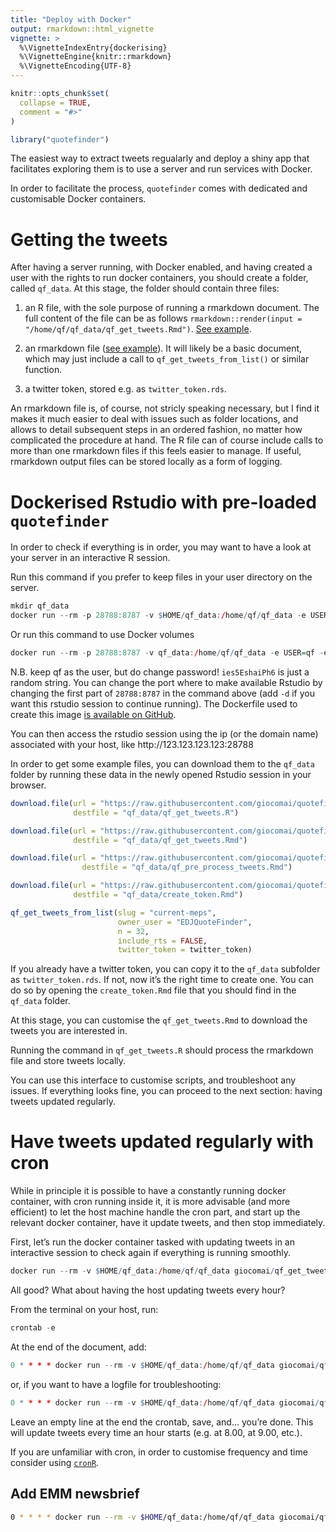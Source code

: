 ```yaml
---
title: "Deploy with Docker"
output: rmarkdown::html_vignette
vignette: >
  %\VignetteIndexEntry{dockerising}
  %\VignetteEngine{knitr::rmarkdown}
  %\VignetteEncoding{UTF-8}
---
```


```r
knitr::opts_chunk$set(
  collapse = TRUE,
  comment = "#>"
)

library("quotefinder")
```


The easiest way to extract tweets regualarly and deploy a shiny app that facilitates exploring them is to use a server and run services with Docker. 

In order to facilitate the process, `quotefinder` comes with dedicated and customisable Docker containers. 

# Getting the tweets

After having a server running, with Docker enabled, and having created a user with the rights to run docker containers, you should create a folder, called `qf_data`. At this stage, the folder should contain three files:

1. an R file, with the sole purpose of running a rmarkdown document. The full content of the file can be as follows `rmarkdown::render(input = "/home/qf/qf_data/qf_get_tweets.Rmd")`. [See example](https://github.com/giocomai/quotefinder/blob/master/inst/qf_get_tweets/qf_data/qf_get_tweets.R).

1. an rmarkdown file ([see example](https://github.com/giocomai/quotefinder/blob/master/inst/qf_get_tweets/qf_data/qf_get_tweets.Rmd)). It will likely be a basic document, which may just include a call to `qf_get_tweets_from_list()` or similar function. 

1. a twitter token, stored e.g. as `twitter_token.rds`.

An rmarkdown file is, of course, not stricly speaking necessary, but I find it makes it much easier to deal with issues such as folder locations, and allows to detail subsequent steps in an ordered fashion, no matter how complicated the procedure at hand. The R file can of course include calls to more than one rmarkdown files if this feels easier to manage. If useful, rmarkdown output files can be stored locally as a form of logging.


# Dockerised Rstudio with pre-loaded `quotefinder`

In order to check if everything is in order, you may want to have a look at your server in an interactive R session.

Run this command if you prefer to keep files in your user directory on the server.
```r
mkdir qf_data
docker run --rm -p 28788:8787 -v $HOME/qf_data:/home/qf/qf_data -e USER=qf -e PASSWORD=ies5EshaiPh6 --name qf_rstudio giocomai/qf_rstudio 
```

Or run this command to use Docker volumes

```r
docker run --rm -p 28788:8787 -v qf_data:/home/qf/qf_data -e USER=qf -e PASSWORD=ies5EshaiPh6 --name qf_rstudio giocomai/qf_rstudio 
```

N.B. keep qf as the user, but do change password! `ies5EshaiPh6` is just a random string. You can change the port where to make available Rstudio by changing the first part of `28788:8787` in the command above (add `-d` if you want this rstudio session to continue running). The Dockerfile used to create this image [is available on GitHub](https://github.com/giocomai/quotefinder/blob/master/inst/qf_rstudio/Dockerfile).

You can then access the rstudio session using the ip (or the domain name) associated with your host, like http://123.123.123.123:28788

In order to get some example files, you can download them to the `qf_data` folder by running these data in the newly opened Rstudio session in your browser.

```r
download.file(url = "https://raw.githubusercontent.com/giocomai/quotefinder/master/inst/qf_get_tweets/qf_data/qf_get_tweets.R",
              destfile = "qf_data/qf_get_tweets.R")

download.file(url = "https://raw.githubusercontent.com/giocomai/quotefinder/master/inst/qf_get_tweets/qf_data/qf_get_tweets.Rmd",
              destfile = "qf_data/qf_get_tweets.Rmd")

download.file(url = "https://raw.githubusercontent.com/giocomai/quotefinder/master/inst/qf_get_tweets/qf_data/qf_pre_process_tweets.Rmd",
                destfile = "qf_data/qf_pre_process_tweets.Rmd")

download.file(url = "https://raw.githubusercontent.com/giocomai/quotefinder/master/inst/qf_get_tweets/qf_data/create_token.Rmd",
              destfile = "qf_data/create_token.Rmd")

```

```r
qf_get_tweets_from_list(slug = "current-meps",
                        owner_user = "EDJQuoteFinder",
                        n = 32,
                        include_rts = FALSE,
                        twitter_token = twitter_token)
```



If you already have a twitter token, you can copy it to the `qf_data`  subfolder as `twitter_token.rds`. If not, now it's the right time to create one. You can do so by opening the `create_token.Rmd` file that you should find in the `qf_data` folder.

At this stage, you can customise the `qf_get_tweets.Rmd` to download the tweets you are interested in. 

Running the command in `qf_get_tweets.R` should process the rmarkdown file and store tweets locally. 

You can use this interface to customise scripts, and troubleshoot any issues. If everything looks fine, you can proceed to the next section: having tweets updated regularly.

# Have tweets updated regularly with cron

While in principle it is possible to have a constantly running docker container, with cron running inside it, it is more advisable (and more efficient) to let the host machine handle the cron part, and start up the relevant docker container, have it update tweets, and then stop immediately.

First, let's run the docker container tasked with updating tweets in an interactive session to check again if everything is running smoothly.

```r
docker run --rm -v $HOME/qf_data:/home/qf/qf_data giocomai/qf_get_tweets
```

All good? What about having the host updating tweets every hour?

From the terminal on your host, run:

```r

crontab -e

```

At the end of the document, add:

```r
0 * * * * docker run --rm -v $HOME/qf_data:/home/qf/qf_data giocomai/qf_get_tweets
```

or, if you want to have a logfile for troubleshooting:

```r
0 * * * * docker run --rm -v $HOME/qf_data:/home/qf/qf_data giocomai/qf_get_tweets >> $HOME/qf_data/qf_get_tweets.log 2>&1
```

Leave an empty line at the end the crontab, save, and... you're done. This will update tweets every time an hour starts (e.g. at 8.00, at 9.00, etc.).

If you are unfamiliar with cron, in order to customise frequency and time consider using [`cronR`](https://github.com/bnosac/cronR).

## Add EMM newsbrief

```bash
0 * * * * docker run --rm -v $HOME/qf_data:/home/qf/qf_data giocomai/qf_get_emm_newsbrief:latest >> $HOME/qf_data/qf_get_emm_newsbrief.log 2>&1
```

